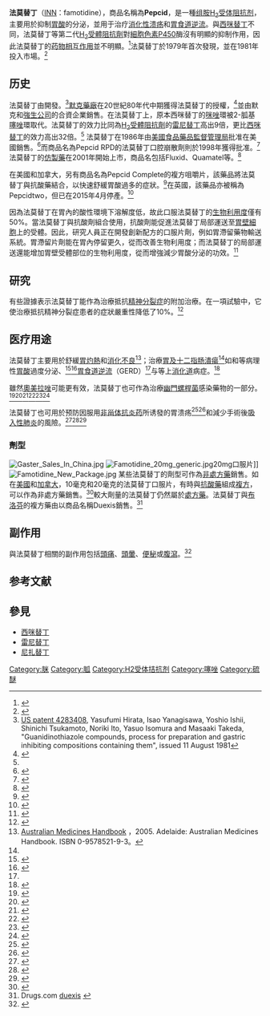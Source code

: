 {{medical}}
{{Infobox drug
| IUPAC_name = 3-[({2-[(diaminomethylidene)amino]-1,3-thiazol-4-yl}methyl)sulfanyl]-'''N'''-sulfamoylpropanimidamide
| image = Famotidine.svg
| width = 275
| image2 = Famotidine ball-and-stick model.png

<!--Clinical data-->
| pronounce = {{IPAc-en|f|ə|ˈ|m|ɒ|t|ɪ|d|iː|n}}
| tradename = Pepcid
| Drugs.com = {{drugs.com|monograph|famotidine}}
| MedlinePlus = a687011
| licence_US = Famotidine
| pregnancy_AU = B1
| pregnancy_US = B
| legal_AU = S3
| legal_AU_comment = 或S4
| legal_UK = GSL
| legal_US = OTC
| routes_of_administration = 口服、靜脈注射

<!--Pharmacokinetic data-->
| bioavailability = 40–45%（口服）<ref name = DP />
| protein_bound = 15–20%<ref name = DP />
| metabolism = 肝臟
| elimination_half-life = 2.5–3.5小時<ref name = DP />
| excretion = 腎臟（25–30%不變）<ref name = DP>Truven Health Analytics, Inc. DRUGDEX® System (Internet) [cited 2013 Oct 10]. Greenwood Village, CO: Thomsen Healthcare; 2013.</ref>

<!--Identifiers-->
| IUPHAR_ligand = 7074
| CAS_number = 76824-35-6
| ATC_prefix = A02
| ATC_suffix = BA03
| PubChem = 3325
| DrugBank = DB00927
| ChemSpiderID = 3208
| UNII = 5QZO15J2Z8
| KEGG = D00318
| ChEBI = 4975
| ChEMBL = 902

<!--Chemical data-->
| C=8 | H=15 | N=7 | O=2 | S=3
| molecular_weight = 337.449 g/mol
| smiles = NS(=O)(=O)/N=C(\N)CCSCc1csc(n1)N=C(N)N
| StdInChI = 1S/C8H15N7O2S3/c9-6(15-20(12,16)17)1-2-18-3-5-4-19-8(13-5)14-7(10)11/h4H,1-3H2,(H2,9,15)(H2,12,16,17)(H4,10,11,13,14)
| StdInChIKey = XUFQPHANEAPEMJ-UHFFFAOYSA-N
}}

'''法莫替丁'''（[[国际非专利药品名称|INN]]：famotidine），商品名稱為'''Pepcid'''，是一種[[组胺|组胺]][[H2受体阻抗剂|H<sub>2</sub>受体阻抗剂]]，主要用於抑制[[胃酸|胃酸]]的分泌，並用于治疗[[消化性溃疡|消化性溃疡]]和[[胃食道逆流|胃食道逆流]]。與[[西咪替丁|西咪替丁]]不同，法莫替丁等第二代[[H2受体阻抗剂|H<sub>2</sub>受體阻抗劑]]對[[細胞色素P450|細胞色素P450]]酶沒有明顯的抑制作用，因此法莫替丁的[[药物相互作用|药物相互作用]]並不明顯。<ref>{{Cite journal|title=Review article: drug interactions with agents used to treat acid-related diseases|author=Humphries TJ, Merritt GJ|url=http://onlinelibrary.wiley.com/doi/10.1046/j.1365-2036.1999.00021.x/pdf|date=August 1999|journal=Aliment. Pharmacol. Ther.|issue=Suppl 3|doi=10.1046/j.1365-2036.1999.00021.x|volume=13|pages=18–26|format=pdf|pmid=10491725|access-date=2015-09-27|archive-url=https://web.archive.org/web/20151203044021/http://onlinelibrary.wiley.com/doi/10.1046/j.1365-2036.1999.00021.x/pdf|archive-date=2015-12-03|dead-url=no}}</ref>法莫替丁於1979年首次發現，並在1981年投入市場。<ref name=Analogue2>{{Cite book|url=https://books.google.com/books?id=h2Kd8ci4Ln8C&pg=PA4|title=Analogue-based Drug Discovery II|last=Fischer|first=Janos|date=2010|publisher=John Wiley & Sons|isbn=978-3-527-63212-1|page=4|access-date=2018-09-11|archive-date=2020-07-29|archive-url=https://web.archive.org/web/20200729125327/https://books.google.com/books?id=h2Kd8ci4Ln8C&pg=PA4|dead-url=no}}</ref>

== 历史 ==
法莫替丁由{{tsl|en|Yamanouchi_Pharmaceutical|山之內製藥}}開發。<ref>[https://worldwide.espacenet.com/textdoc?DB=EPODOC&IDX=US4283408 US patent 4283408], Yasufumi Hirata, Isao Yanagisawa, Yoshio Ishii, Shinichi Tsukamoto, Noriki Ito, Yasuo Isomura and Masaaki Takeda, "Guanidinothiazole compounds, process for preparation and gastric inhibiting compositions containing them", issued 11 August 1981{{US patent reference|number=4283408 | y = 1981| m =08| d = 11|inventor=Yasufumi Hirata, Isao Yanagisawa, Yoshio Ishii, Shinichi Tsukamoto, Noriki Ito, Yasuo Isomura and Masaaki Takeda|title=Guanidinothiazole compounds, process for preparation and gastric inhibiting compositions containing them}}</ref>[[默克藥廠|默克藥廠]]在20世紀80年代中期獲得法莫替丁的授權，<ref>{{Cite web|url=http://mediwire.skyscape.com/main/Default.aspx?P=Content&ArticleID=23882|title=Sankyo Pharma|accessdate=2009-10-31|year=2002|publisher=Skyscape Mediwire|archiveurl=https://web.archive.org/web/20090223125527/http://mediwire.skyscape.com/main/Default.aspx?P=Content&ArticleID=23882|archivedate=2009-02-23}}</ref>並由默克和[[強生公司|強生公司]]的合資企業銷售。在法莫替丁上，原本西咪替丁的[[咪唑|咪唑]]環被2-胍基[[噻唑|噻唑]]環取代。法莫替丁的效力比同為[[H2受體阻抗劑|H<sub>2</sub>受體阻抗劑]]的[[雷尼替丁|雷尼替丁]]高出9倍，更比[[西咪替丁|西咪替丁]]的效力高出32倍。<ref name=GE/>
法莫替丁在1986年由[[美國食品藥品監督管理局|美國食品藥品監督管理局]]批准在美國銷售。<ref>{{Cite web|url=https://www.accessdata.fda.gov/scripts/cder/daf/index.cfm?event=overview.process&ApplNo=019462|accessdate=2018-09-11|title=Drugs@FDA: Pepcid|archive-date=2021-03-21|archive-url=https://web.archive.org/web/20210321092540/https://www.accessdata.fda.gov/scripts/cder/daf/index.cfm?event=overview.process&ApplNo=019462|dead-url=no}}</ref>而商品名為Pepcid RPD的法莫替丁口腔崩散劑則於1998年獲得批准。<ref>{{Cite web|url=https://www.accessdata.fda.gov/drugsatfda_docs/nda/98/20752s000_PecidTOC.cfm|accessdate=2018-09-11|title=Drug Approval Package: Pecid RPD (Famotidine) NDA# 020752|archive-date=2021-03-31|archive-url=https://web.archive.org/web/20210331223035/https://www.accessdata.fda.gov/drugsatfda_docs/nda/98/20752s000_PecidTOC.cfm|dead-url=no}}</ref>法莫替丁的[[仿製藥|仿製藥]]在2001年開始上市，商品名包括Fluxid、Quamatel等。<ref>{{Cite web|url=https://www.accessdata.fda.gov/scripts/cder/daf/index.cfm?event=overview.process&ApplNo=021712m|accessdate=2018-09-11|title=Drugs@FDA: Fluxid}}</ref>

在美國和加拿大，另有商品名為Pepcid Complete的複方咀嚼片，該藥品將法莫替丁與抗酸藥結合，以快速舒緩胃酸過多的症狀。<ref>{{Cite web|url=https://www.accessdata.fda.gov/scripts/cder/daf/index.cfm?event=overview.process&ApplNo=020958|accessdate=2018-09-13|title=Drugs@FDA: Pepcid Complete|archive-date=2021-03-22|archive-url=https://web.archive.org/web/20210322065749/https://www.accessdata.fda.gov/scripts/cder/daf/index.cfm?event=overview.process&ApplNo=020958|dead-url=no}}</ref>在英國，該藥品亦被稱為Pepcidtwo，但已在2015年4月停產。<ref>{{Cite web|url=http://www.medicines.org.uk/emc/medicine/20012|title=PepcidTwo Chewable Tablet|accessdate=2015-06-07|archive-url=https://web.archive.org/web/20160718071357/http://www.medicines.org.uk/emc/medicine/20012|archive-date=2016-07-18|dead-url=yes}}</ref>

因為法莫替丁在胃內的酸性環境下溶解度低，故此口服法莫替丁的[[生物利用度|生物利用度]]僅有50%。當法莫替丁與抗酸劑組合使用，抗酸劑能促進法莫替丁局部運送至[[胃壁細胞|胃壁細胞]]上的受體。因此，研究人員正在開發創新配方的口服片劑，例如胃滯留藥物輸送系統。胃滯留片劑能在胃內停留更久，從而改善生物利用度；而法莫替丁的局部運送還能增加胃壁受體部位的生物利用度，從而增強減少胃酸分泌的功效。<ref>{{Cite web|url=http://www.farmavita.net/content/view/1012/84/|title=Formulation and Evaluation of Gastroretentive Floating Tablets of Famotidine|accessdate=2009-01-31|year=2008|publisher=Farmavita.Net|archive-url=https://web.archive.org/web/20160329235131/http://www.farmavita.net/content/view/1012/84/|archive-date=2016-03-29|dead-url=yes}}</ref>

== 研究 ==
有些證據表示法莫替丁能作為治療抵抗[[精神分裂症|精神分裂症]]的附加治療。在一項試驗中，它使治療抵抗精神分裂症患者的症狀嚴重性降低了10%。<ref>{{Cite journal|title=A randomized clinical trial of histamine 2 receptor antagonism in treatment-resistant schizophrenia.|last=Meskanen|first=K|last2=Ekelund, H|date=August 2013|journal=Journal of Clinical Psychopharmacology|issue=4|doi=10.1097/JCP.0b013e3182970490|volume=33|pages=472–478|pmid=23764683|last3=Laitinen, J|last4=Neuvonen, PJ|last5=Haukka, J|last6=Panula, P|last7=Ekelund, J}}</ref>

== 医疗用途 ==
{{Main article|H2受體阻抗劑}}
法莫替丁主要用於舒緩[[胃灼熱|胃灼熱]]和[[消化不良|消化不良]]<ref name="disease">[http://en.wikipedia.org/wiki/Australian_Medicines_Handbook Australian Medicines Handbook] {{Wayback|url=http://en.wikipedia.org/wiki/Australian_Medicines_Handbook |date=20201126092930 }}，2005. Adelaide: Australian Medicines Handbook. ISBN 0-9578521-9-3。</ref>；治療[[胃及十二指肠潰瘍|胃及十二指肠潰瘍]]<ref name="disease"/>如{{tsl|en|Zollinger–Ellison_syndrome|佐埃二氏症}}和{{tsl|en|Multiple_endocrine_neoplasia|多發性內分泌腫瘤}}等病理性[[胃酸|胃酸]]過度分泌、<ref name=GE>{{cite journal|url=https://linkinghub.elsevier.com/retrieve/pii/S001650858580024X|issue=4|doi=10.1016/s0016-5085(85)80024-x|pages=1026–1033|title=Famotidine, a New, Potent, Long-Acting Histamine H2-Receptor Antagonist: Comparison With Cimetidine and Ranitidine in the Treatment of Zollinger-Ellison Syndrome|volume=88|journal=Gastroenterology|date=1985-04|issn=0016-5085|accessdate=2018-09-11|author=J.M. Howard, A.N. Chremos, M.J. Collen, K.E. Mcarthur, J.A. Cherner, P.N. Maton, C.A. Ciarleglio, M.J. Cornelius, J.D. Gardner, R.T. Jensen|archive-date=2019-08-20|archive-url=https://web.archive.org/web/20190820135513/https://linkinghub.elsevier.com/retrieve/pii/S001650858580024X|dead-url=no}}</ref><ref name="mayo1">{{Cite web|url=https://www.mayoclinic.org/diseases-conditions/zollinger-ellison-syndrome/diagnosis-treatment/drc-20379046|title=Zollinger-Ellison syndrome - Diagnosis and treatment - Mayo Clinic|website=www.mayoclinic.org|language=en|access-date=2018-09-11|archive-date=2020-09-18|archive-url=https://web.archive.org/web/20200918142954/https://www.mayoclinic.org/diseases-conditions/zollinger-ellison-syndrome/diagnosis-treatment/drc-20379046|dead-url=no}}</ref>[[胃食道逆流|胃食道逆流]]（GERD）<ref name="disease"/>与{{tsl|en|Esophagitis|食道炎}}等上[[消化道|消化道]]病症。<ref name="mayo2">{{Cite web|url=https://www.mayoclinic.org/diseases-conditions/esophagitis/diagnosis-treatment/drc-20361264|title=Esophagitis - Diagnosis and treatment - Mayo Clinic|website=www.mayoclinic.org|language=en|access-date=2018-09-11|archive-date=2021-01-21|archive-url=https://web.archive.org/web/20210121174823/https://www.mayoclinic.org/diseases-conditions/esophagitis/diagnosis-treatment/drc-20361264|dead-url=no}}</ref>

雖然[[奧美拉唑|奧美拉唑]]可能更有效，法莫替丁也可作為治療[[幽門螺桿菌|幽門螺桿菌]]感染藥物的一部分。<ref>{{Cite journal|title=Proton-pump inhibitors versus H2-receptor antagonists in triple therapy for Helicobacter pylori eradication|last=Kanayama|first=S|date=January 1999|journal=Nihon rinsho. Japanese journal of clinical medicine|issue=1|volume=57|pages=153–6|pmid=10036954}}</ref><ref>{{Cite journal|title=Is a proton pump inhibitor necessary for the treatment of lower-grade reflux esophagitis?|last=Soga|first=T|last2=Matsuura|first2=M|date=August 1999|journal=Journal of gastroenterology|issue=4|doi=10.1007/s005350050292|volume=34|pages=435–40|pmid=10452673|last3=Kodama|first3=Y|last4=Fujita|first4=T|last5=Sekimoto|first5=I|last6=Nishimura|first6=K|last7=Yoshida|first7=S|last8=Kutsumi|first8=H|last9=Fujimoto|first9=S}}</ref><ref>{{Cite journal|title=Omeprazole enhances efficacy of triple therapy in eradicating Helicobacter pylori.|url=https://archive.org/details/sim_gut_1995-10_37_4/page/477|last=Borody|first=TJ|last2=Andrews|first2=P|date=October 1995|journal=Gut|issue=4|doi=10.1136/gut.37.4.477|volume=37|pages=477–81|pmc=1382896|pmid=7489931|last3=Fracchia|first3=G|last4=Brandl|first4=S|last5=Shortis|first5=NP|last6=Bae|first6=H}}</ref><ref>{{Cite journal|title=Comparison of H2-receptor antagonist- and proton-pump inhibitor-based triple regimens for the eradication of Helicobacter pylori in Chinese patients with gastritis or peptic ulcer.|last=Hu|first=FL|last2=Jia|first2=JC|date=2003|journal=The Journal of international medical research|issue=6|doi=10.1177/147323000303100601|volume=31|pages=469–74|pmid=14708410|last3=Li|first3=YL|last4=Yang|first4=GB}}</ref><ref>{{Cite journal|title=[Efficacy of different schemes of anti-helicobacter therapy in duodenal ulcer].|last=Kirika|first=NV|last2=Bodrug|first2=NI|date=2004|journal=Terapevticheskii arkhiv|issue=2|volume=76|pages=18–22|pmid=15106408|last3=Butorov|first3=IV|last4=Butorov|first4=SI}}</ref><ref>{{Cite journal|title=Famotidine vs. omeprazole: a prospective randomized multicentre trial to determine efficacy in non-erosive gastro-oesophageal reflux disease.|last=Fujiwara|first=Y|last2=Higuchi|first2=K|date=June 2005|journal=Alimentary Pharmacology & Therapeutics|doi=10.1111/j.1365-2036.2005.02468.x|volume=21 Suppl 2|pages=10–8|pmid=15943841|last3=Nebiki|first3=H|last4=Chono|first4=S|last5=Uno|first5=H|last6=Kitada|first6=K|last7=Satoh|first7=H|last8=Nakagawa|first8=K|last9=Kobayashi|first9=K}}</ref>

法莫替丁也可用於预防因服用[[非甾体抗炎药|非甾体抗炎药]]所诱發的胃溃疡<ref>{{Cite journal|title=Prophylaxis and treatment of NSAID-induced gastroduodenal disorders.|last=La Corte|first=R|last2=Caselli|first2=M|date=June 1999|journal=Drug safety|issue=6|doi=10.2165/00002018-199920060-00006|volume=20|pages=527–43|pmid=10392669|last3=Castellino|first3=G|last4=Bajocchi|first4=G|last5=Trotta|first5=F}}</ref><ref>{{Cite journal|title=Double-blind randomized trials of single-tablet ibuprofen/high-dose famotidine vs. ibuprofen alone for reduction of gastric and duodenal ulcers.|last=Laine|first=L|last2=Kivitz|first2=AJ|date=March 2012|journal=The American Journal of Gastroenterology|issue=3|doi=10.1038/ajg.2011.443|volume=107|pages=379–86|pmc=3321505|pmid=22186979|last3=Bello|first3=AE|last4=Grahn|first4=AY|last5=Schiff|first5=MH|last6=Taha|first6=AS}}</ref>和減少手術後[[吸入性肺炎|吸入性肺炎]]的風險。<ref>{{Cite journal|title=Effects of omeprazole, ranitidine, famotidine and placebo on gastric secretion in patients undergoing elective surgery.|url=https://archive.org/details/sim_british-journal-of-anaesthesia_1992-10_69_4/page/404|last=Escolano|first=F|last2=Castaño|first2=J|date=October 1992|journal=British journal of anaesthesia|issue=4|doi=10.1093/bja/69.4.404|volume=69|pages=404–6|pmid=1419452|last3=López|first3=R|last4=Bisbe|first4=E|last5=Alcón|first5=A}}</ref><ref>{{Cite journal|title=Acid aspiration prophylaxis in morbidly obese patients: famotidine vs. ranitidine.|url=https://archive.org/details/sim_anaesthesia_1991-11_46_11/page/967|last=Vila|first=P|last2=Vallès|first2=J|date=November 1991|journal=Anaesthesia|issue=11|doi=10.1111/j.1365-2044.1991.tb09860.x|volume=46|pages=967–9|pmid=1750602|last3=Canet|first3=J|last4=Melero|first4=A|last5=Vidal|first5=F}}</ref><ref>{{Cite journal|title=Effects of famotidine on gastric pH and residual volume in pediatric surgery.|last=Jahr|first=JS|last2=Burckart|first2=G|date=July 1991|journal=Acta anaesthesiologica Scandinavica|issue=5|doi=10.1111/j.1399-6576.1991.tb03328.x|volume=35|pages=457–60|pmid=1887750|last3=Smith|first3=SS|last4=Shapiro|first4=J|last5=Cook|first5=DR}}</ref>

=== 劑型 ===
[[File:Gaster_Sales_In_China.jpg|thumb]]
[[File:Famotidine_20mg_generic.jpg|thumb]]20mg口服片]]
[[File:Famotidine_New_Package.jpg|thumb]]
某些法莫替丁的劑型可作為[[非處方藥|非處方藥]]銷售。如在[[美國|美國]]和[[加拿大|加拿大]]，10毫克和20毫克的法莫替丁口服片，有時與[[抗酸藥|抗酸藥]]組成[[複方|複方]]，可以作為非處方藥銷售。<ref>{{Cite web|url=https://www.nlm.nih.gov/medlineplus/druginfo/meds/a687011.html|title=Famotidine|access-date=2018-09-11|archive-url=https://web.archive.org/web/20160705112509/https://www.nlm.nih.gov/medlineplus/druginfo/meds/a687011.html|archive-date=2016-07-05|dead-url=no}}</ref>較大劑量的法莫替丁仍然屬於[[處方藥|處方藥]]。法莫替丁與[[布洛芬|布洛芬]]的複方藥由{{tsl|en|Horizon_Pharma|Horizon Pharma}}以商品名稱Duexis銷售。<ref>Drugs.com [https://www.drugs.com/duexis.html duexis] {{Wayback|url=https://www.drugs.com/duexis.html |date=20170718023727 }}</ref>

== 副作用 ==
與法莫替丁相關的副作用包括[[頭痛|頭痛]]、[[頭暈|頭暈]]、[[便秘|便秘]]或[[腹瀉|腹瀉]]。<ref>{{Cite web|url=http://www.rxlist.com/cgi/generic/famot_ad.htm|title=Pepcid Side Effects & Drug Interactions|accessdate=2008-07-31|year=2008|publisher=RxList.com|archive-url=https://web.archive.org/web/20080906102308/http://www.rxlist.com/cgi/generic/famot_ad.htm|archive-date=2008-09-06|dead-url=yes}}</ref>

== 参考文献 ==
{{Reflist|3}}

== 參見 ==
* [[西咪替丁|西咪替丁]]
* [[雷尼替丁|雷尼替丁]]
* [[尼扎替丁|尼扎替丁]]

{{Histaminergics}}
{{消化道溃疡和胃食管反流病治疗药物}}

[[Category:脒|Category:脒]]
[[Category:胍|Category:胍]]
[[Category:H2受体拮抗剂|Category:H2受体拮抗剂]]
[[Category:噻唑|Category:噻唑]]
[[Category:硫醚|Category:硫醚]]